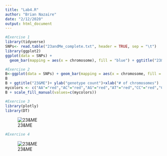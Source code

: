 ```yaml
---
title: "Lab4.R"
author: "Brian Nazaire"
date: "2/12/2020"
output: html_document
---
```


```r
#Exercise 1
library(tidyverse)
SNPs<- read.table("23andMe_complete.txt", header = TRUE, sep = "\t")
library(ggplot2)
ggplot(data = SNPs) + 
  geom_bar(mapping = aes(x = chromosome), fill = "blue") + ggtitle("23&ME")
```

```r
#Exercise 2
B<-ggplot(data = SNPs) + geom_bar(mapping = aes(x = chromosome, fill = genotype))
B
B + ggtitle("23&ME")+ ylab("genotype count")+xlab("# of chromosomes")
mycolors <- c("AA"="red","AC"="red","AG"="red","AT"="red","CC"="red","CG"="red","CT"="red","GG"="red","GT"="red","TT"="red","A"="green","C"="green","G"="green","T"="green","D"="black","DD"="black","I"="black","II"="black", "DI"="black","--"="purple")
B + scale_fill_manual(values=c(mycolors))
```

```r
#Exercise 3
library(plotly)
library(DT)
```
![23&ME](SNP_example_Rplot.png)
```r
#Exercise 4 

```
![23&ME](SNP_example_Rplot01.png)
```r

```

```r

```

```r

```